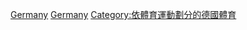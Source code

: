 {{Commonscat|Badminton in Germany}}

[[Category:各國羽毛球|Germany]]
[[Category:歐洲羽毛球|Germany]]
[[Category:依體育運動劃分的德國體育|Category:依體育運動劃分的德國體育]]